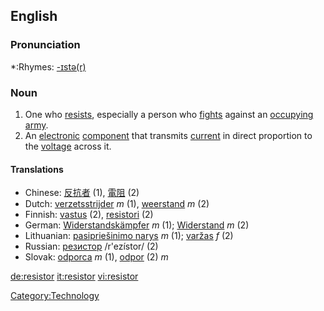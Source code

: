 ==English==

===Pronunciation===
*:Rhymes: [[Rhymes:English:-ɪstə(r)|-ɪstə(r)]]

===Noun===
{{en-noun-reg}}

# One who [[resist]]s, especially a person who [[fight]]s against an [[occupy]]ing [[army]].
# An [[electronic]] [[component]] that transmits [[current]] in direct proportion to the [[voltage]] across it.

====Translations====
{{rfc-trans}}
*Chinese: [[反抗]][[者]] (1), [[電阻]] (2)
*Dutch: [[verzetsstrijder]] ''m'' (1), [[weerstand]] ''m'' (2)
*Finnish: [[vastus]] (2), [[resistori]] (2)
*German: [[Widerstandskämpfer]] ''m'' (1); [[Widerstand]] ''m'' (2)
*Lithuanian: [[pasipriešinimo narys]] ''m'' (1); [[varžas]] ''f'' (2)
*Russian: [[резистор]] /r'ezístor/ {{m}} (2)
*Slovak: [[odporca]] ''m'' (1), [[odpor]] (2) ''m''
[[Category:Technology]]

[[de:resistor]]
[[it:resistor]]
[[vi:resistor]]